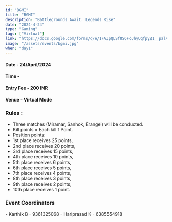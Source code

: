 ```yaml
---
id: "BGMI"
title: "BGMI"
description: "Battlegrounds Await. Legends Rise"
date: "2024-4-24"
type: "Gaming"
tags: ["Virtual"]
link: "https://docs.google.com/forms/d/e/1FAIpQLSf8S6FoJhyUgfpy21__palAmQj_chtvw1ZcggNPU4ie8Syu-Q/viewform?usp=sf_link"
image: "/assets/events/bgmi.jpg"
when: "day1"
---
```


<h4>Date - 24/April/2024</h4>
<h4>Time - </h4>
<h4>Entry Fee - 200 INR </h4>
<h4>Venue - Virtual Mode</h4>
<h3>Rules :</h3>

- Three matches (Miramar, Sanhok, Erangel) will be conducted.
- Kill points = Each kill 1 Point.
- Position points:
- 1st place receives 25 points,
- 2nd place receives 20 points,
- 3rd place receives 15 points,
- 4th place receives 10 points,
- 5th place receives 6 points,
- 6th place receives 5 points,
- 7th place receives 4 points,
- 8th place receives 3 points,
- 9th place receives 2 points,
- 10th place receives 1 point.

<h3>Event Coordinators</h3>- Karthik B - 9361325068 - Hariprasad K - 6385554918
